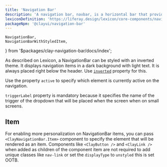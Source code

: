 ```yaml
---
title: 'Navigation Bar'
description: 'A navigation bar, navbar, is a horizontal bar that provides several access points to different parts of a system.'
lexiconDefinition: 'https://liferay.design/lexicon/core-components/navigation/horizontal-nav/'
packageNpm: '@clayui/navigation-bar'
---
```


	NavigationBar,
	NavigationBarWithStyledItem,
} from '$packages/clay-navigation-bar/docs/index';

As described on Lexicon, a NavigationBar can be styled with an inverted theme. It displays navigation items in a dark background with light text. It is always placed right below the header. Use [`inverted`](#api-inverted) property for this.

<NavigationBar />

Use the property `active` to specify which element is currently active on the navigation.

<div class="clay-site-alert alert alert-warning">
	<code class="language-text">triggerLabel</code> property is mandatory
	because it specifies the name of the trigger of the dropdown that will be
	placed when the screen when on small screens.
</div>

## Item

For enabling more personalization on NavigationBar items, you can pass `<ClayNavigationBar.Item>` component to specify the element that will be rendered as an item. Components like `<ClayButton />` and `<ClayLink />` when added as children of the component item are not required to add unique classes like `nav-link` or set the `displayType` to `unstyled` this is set OOTB.

<NavigationBarWithStyledItem />
